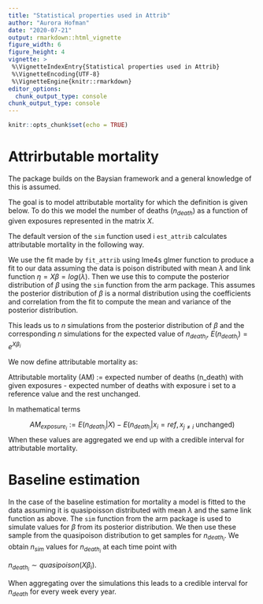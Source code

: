```yaml
---
title: "Statistical properties used in Attrib"
author: "Aurora Hofman"
date: "2020-07-21"
output: rmarkdown::html_vignette
figure_width: 6
figure_height: 4
vignette: >
 %\VignetteIndexEntry{Statistical properties used in Attrib}
 %\VignetteEncoding{UTF-8}
 %\VignetteEngine{knitr::rmarkdown}
editor_options:
  chunk_output_type: console
chunk_output_type: console
---
```



```r
knitr::opts_chunk$set(echo = TRUE)
```


# Attrirbutable mortality
The package builds on the Baysian framework and a general knowledge of this is assumed.

The goal is to model attributable mortality for which the definition is given below. To do this we model the number of deaths ($n_{death}$) as a function of given exposures represented in the matrix $X$. 

The default version of the `sim` function used i `est_attrib`  calculates attributable mortality in the following way.

We use the fit made by `fit_attrib` using lme4s glmer function to produce a fit to our data assuming the data is poison distributed with mean $\lambda$ and link function $\eta = X \beta = log(\lambda)$. Then we use this to compute the posterior distribution of $\beta$ using the `sim` function from the arm package. This assumes the posterior distribution of  $\beta$ is a normal distribution using the coefficients and correlation from the fit to compute the mean and variance of the posterior distribution. 

This leads us to $n$ simulations from the posterior distribution of $\beta$ and the corresponding $n$ simulations for the expected value of $n_{death_i}$, $E(n_{death_i}) = e^{X \beta_i}$

We now define attributable mortality as: 

Attributable mortality (AM) := expected number of deaths (n_death) with given exposures - expected number of deaths with exposure i set to a reference value and the rest unchanged. 

In mathematical terms 

$$
AM_{exposure_i} := E(n_{death_i}| X) - E(n_{death_i}| x_i = ref, x_{j \neq i} \text{ unchanged})
$$
When these values are aggregated we end up with a credible interval for attributable mortality. 

# Baseline estimation

In the case of the baseline estimation for mortality a model is fitted to the data assuming it is quasipoisson distributed with mean $\lambda$ and the same link function as above. The `sim` function from the arm package is used to simulate values for $\beta$ from its posterior distribution. We then use these sample from the quasipoison distribution to get samples for $n_{death_i}$. We obtain $n_{sim}$ values for $n_{death_i}$ at each time point with 

$n_{death_i} \sim  quasipoison(X \beta_i)$.

When aggregating over the simulations this leads to a credible interval for $n_{death}$ for every week every year. 
